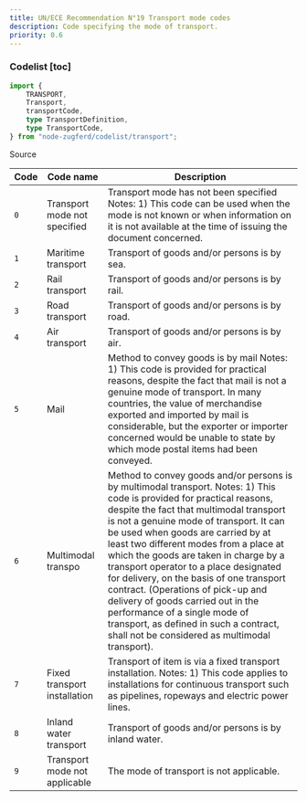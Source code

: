 ```yaml
---
title: UN/ECE Recommendation N°19 Transport mode codes
description: Code specifying the mode of transport.
priority: 0.6
---
```


### Codelist [toc]

```ts
import {
	TRANSPORT,
	Transport,
	transportCode,
	type TransportDefinition,
	type TransportCode,
} from "node-zugferd/codelist/transport";

```

<div className="w-fit">
<Link href="https://github.com/jslno/node-zugferd/blob/main/packages/node-zugferd/scripts/codelists/transport/output.xml" rel="noreferrer noopener" target="_blank">
Source
</Link>
</div>

<table className="[&_*>_*]:mt-0! [&_*>_*]:mb-0!">
<colgroup>
<col />
<col />
<col />
</colgroup>
<thead>
<tr>
<th>
Code
</th>
<th>
Code name
</th>
<th>
Description
</th>
</tr>
</thead>
<tbody>
<tr>
<td>
<code>0</code>
</td>
<td>
Transport mode not specified
</td>
<td>
Transport mode has not been specified
Notes:
1) This code can be used when the mode is not known or when information on it is not available at the time of issuing the document concerned.
</td>
</tr>
<tr>
<td>
<code>1</code>
</td>
<td>
Maritime transport
</td>
<td>
Transport of goods and/or persons is by sea.
</td>
</tr>
<tr>
<td>
<code>2</code>
</td>
<td>
Rail transport
</td>
<td>
Transport of goods and/or persons is by rail.
</td>
</tr>
<tr>
<td>
<code>3</code>
</td>
<td>
Road transport
</td>
<td>
Transport of goods and/or persons is by road.
</td>
</tr>
<tr>
<td>
<code>4</code>
</td>
<td>
Air transport
</td>
<td>
Transport of goods and/or persons is by air.
</td>
</tr>
<tr>
<td>
<code>5</code>
</td>
<td>
Mail
</td>
<td>
Method to convey goods is by mail
Notes:
1) This code is provided for practical reasons, despite the fact that mail is not a genuine mode of transport. In many countries, the value of merchandise exported and imported by mail is considerable, but the exporter or importer concerned would be unable to state by which mode postal items had been conveyed.
</td>
</tr>
<tr>
<td>
<code>6</code>
</td>
<td>
Multimodal transpo
</td>
<td>
Method to convey goods and/or persons is by multimodal transport.
Notes:
1) This code is provided for practical reasons, despite the fact that multimodal transport is not a genuine mode of transport. It can be used when goods are carried by at least two different modes from a place at which the goods are taken in charge by a transport operator to a place designated for delivery, on the basis of one transport contract. (Operations of pick-up and delivery of goods carried out in the performance of a single mode of transport, as defined in such a contract, shall not be considered as multimodal transport).
</td>
</tr>
<tr>
<td>
<code>7</code>
</td>
<td>
Fixed transport installation
</td>
<td>
Transport of item is via a fixed transport installation.
Notes:
1) This code applies to installations for continuous transport such as pipelines, ropeways and electric power lines.
</td>
</tr>
<tr>
<td>
<code>8</code>
</td>
<td>
Inland water transport
</td>
<td>
Transport of goods and/or persons is by inland water.
</td>
</tr>
<tr>
<td>
<code>9</code>
</td>
<td>
Transport mode not applicable
</td>
<td>
The mode of transport is not applicable.
</td>
</tr>
</tbody>
</table>
